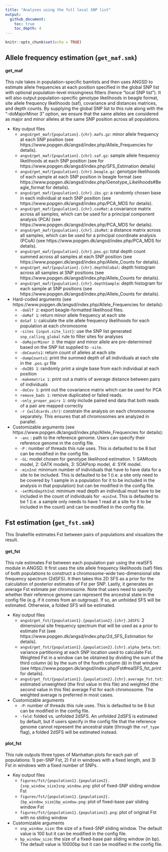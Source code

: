 ```yaml
---
title: "Analyses using the full local SNP list"
output: 
  github_document:
    toc: true
    toc_depth: 4
---
```


```r
knitr::opts_chunk$set(echo = TRUE)
```

## Allele frequency estimation (`get_maf.smk`)

#### get_maf

This rule takes in population-specific bamlists and then uses ANGSD to estimate allele frequencies at each position specified in the global SNP list with optional population-level missingness filters (hence “local SNP list”). It will also output population-specific genotype likelihoods in beagle format, site allele frequency likelihoods (saf), covariance and distances matrices, and depth counts. By supplying the global SNP list to this rule along with the “-doMajorMinor 3” option, we ensure that the same alleles are considered as major and minor alleles at the same SNP position across all populations.

* Key output files
  * `angsd/get_maf/{population}.{chr}.mafs.gz`: minor allele frequency at each SNP position (see https://www.popgen.dk/angsd/index.php/Allele_Frequencies for details).
  * `angsd/get_maf/{population}.{chr}.saf.gz`: sample allele frequency likelihoods at each SNP position (see for https://www.popgen.dk/angsd/index.php/SFS_Estimation details)
  * `angsd/get_maf/{population}.{chr}.beagle.gz`: genotype likelihoods of each sample at each SNP position in beagle format (see https://www.popgen.dk/angsd/index.php/Genotype_Likelihoods#Beagle_format for details).
  * `angsd/get_maf/{population}.{chr}.ibs.gz`: a randomly chosen base in each individual at each SNP position (see https://www.popgen.dk/angsd/index.php/PCA_MDS for details).
  * `angsd/get_maf/{population}.{chr}.covMat`: a covariance matrix across all samples, which can be used for a principal component analysis (PCA) (see https://www.popgen.dk/angsd/index.php/PCA_MDS for details).
  * `angsd/get_maf/{population}.{chr}.ibsMat`: a distance matrix across all samples, which can be used for a principal coordinate analysis (PCoA) (see https://www.popgen.dk/angsd/index.php/PCA_MDS for details).
  * `angsd/get_maf/{population}.{chr}.pos.gz`: total depth count summed across all samples at each SNP position (see https://www.popgen.dk/angsd/index.php/Allele_Counts for details).
  * `angsd/get_maf/{population}.{chr}.depthGlobal`: depth histogram across all samples at SNP positions (see https://www.popgen.dk/angsd/index.php/Allele_Counts for details).
  * `angsd/get_maf/{population}.{chr}.depthSample`: depth histogram for each sample at SNP positions (see https://www.popgen.dk/angsd/index.php/Allele_Counts for details).

* Hard-coded arguments (see https://www.popgen.dk/angsd/index.php/Allele_Frequencies  for details):
  * `-doGlf 2`: export beagle-formatted likelihood files.
  * `-doMaf 1`: return minor allele frequency at each site
  * `doSaf 1`:  calculate the site allele frequency likelihoods for each population at each chromosome 
  * `-sites {input.site_list}`: use the SNP list generated `snp_calling_global` rule to filter sites for analyses
  * `-doMajorMinor 3`: the major and minor allele are pre-determined based on the SNP list supplied to `-site`.
  * `-doCounts1`: return count of alleles at each site
  * `-dumpCounts1`: print the summed depth of all individuals at each site in the `.pos.gz` file
  * `-doIBS 1`: randomly print a single base from each individual at each position
  * `-makematrix 1`: print out a matrix of average distance between pairs of individuals
  * `-doCov 1`: print out the covariance matrix which can be used for PCA
  * `remove_bads 1`: remove duplicated or failed reads.
  * `-only_proper_pairs 1`: only include paired end data that both reads of a pair are mapped correctly
  * `-r {wildcards.chr}`: constrain the analysis on each chromosome separately. This ensures that all chromosomes are analyzed in parallel.

* Customizable arguments (see https://www.popgen.dk/angsd/index.php/Allele_Frequencies for details):
  * `-anc` : path to the reference genome. Users can specify their reference genome in the config file.
  * `-P` : number of threads this rule uses. This is defaulted to be 8 but can be modified in the config file.
  * `-GL`: model chosen for genotype likelihood estimation. 1: SAMtools model, 2: GATK models, 3: SOAPsnp model, 4: SYK model. 
  * `-minInd`: minimum number of individuals that have to have data for a site to be included. This is defaulted to be 1 (i.e. a site only need to be covered by 1 sample in a population for it to be included in the analysis in that population) but can be modified in the config file.
  * `-setMinDepthInd`: minimum read depth an individual must have to be included in the count of individuals for `-minInd`. This is defaulted to be 1 (i.e. a sample only needs to have 1 read at a site for it to be included in the count) and can be modified in the config file. 

## Fst estimation (`get_fst.smk`)

This Snakefile estimates Fst between pairs of populations and visualizes the result.

#### get_fst 

This rule estimates Fst between each population pair using the realSFS module in ANGSD. It first uses the site allele frequency likelihoods (saf) files of both populations to construct a chromosome-wide two-dimensional site frequency spectrum (2dSFS). It then takes this 2D SFS as a prior for the calculation of posterior estimates of Fst per SNP. Lastly, it generates an average Fst estimate per chromosome. Note that users need to specify whether their reference genome can represent the ancestral state in the config file (e.g. if it comes from an outgroup). If so, an unfolded SFS will be estimated. Otherwise, a folded SFS will be estimated. 

* Key output files
  * `angsd/get_fst/{population1}.{population2}.{chr}.2dSFS`: 2 dimensional site frequency spectrum that will be used as a prior to estimate Fst (see https://www.popgen.dk/angsd/index.php/2d_SFS_Estimation for details). 
  * `angsd/get_fst/{population1}.{population2}.{chr}.alpha_beta.txt`: variance partitioning at each SNP location used to calculate Fst. Weighted Fst in a window can be obtained by dividing the sum of the third column (`A`) by the sum of the fourth column (`B`) in that window (see https://www.popgen.dk/angsd/index.php/Fst#realSFS_fst_print for details).
  * `angsd/get_fst/{population1}.{population2}.{chr}.average_fst.txt`: estimated unweighted (the first value in this file) and weighted (the second value in this file) average Fst for each chromosome. The weighted average is preferred in most cases. 
  
* Customizable arguments
  * `-P`: number of threads this rule uses. This is defaulted to be 8 but can be modified in the config file.
  * `-fold`: folded vs. unfolded 2dSFS. An unfolded 2dSFS is estimated by default, but if users specify in the config file that the reference genome cannot represent the ancestral state (through the `ref_type` flag), a folded 2dSFS will be estimated instead.

#### plot_fst 

This rule outputs three types of Manhattan plots for each pair of populations: 1) per-SNP Fst, 2) Fst in windows with a fixed length, and 3) Fst in windows with a fixed number of SNPs. 

* Key output files
  * `figures/fst/{population1}.{population2}.{snp_window_size}snp_window.png`: plot of fixed-SNP sliding window Fst
  * `figures/fst/{population1}.{population2}.{bp_window_size}bp_window.png`: plot of fixed-base pair sliding window Fst
  * `figures/fst/{population1}.{population2}.png`: plot of original Fst with no sliding window
  
* Customizable arguments
  * `snp_window_size`: the size of a fixed-SNP sliding window. The default value is 100 but it can be modified in the config file.
  * `bp_window_size`: the size of a fixed-base pair sliding window (in bp). The default value is 10000bp but it can be modified in the config file.
